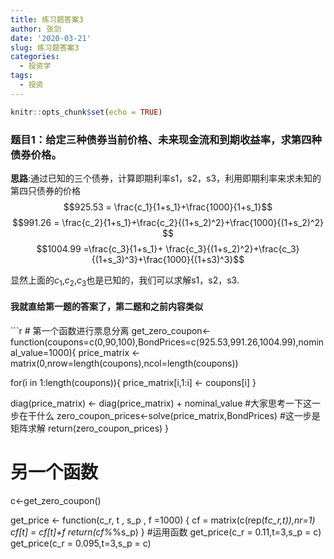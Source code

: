 ```yaml
---
title: 练习题答案3
author: 张剑
date: '2020-03-21'
slug: 练习题答案3
categories:
  - 投资学
tags:
  - 投资
---
```



```r
knitr::opts_chunk$set(echo = TRUE)
```

### 题目1：给定三种债券当前价格、未来现金流和到期收益率，求第四种债券价格。

**思路**:通过已知的三个债券，计算即期利率s1，s2，s3，利用即期利率来求未知的第四只债券的价格
$$925.53 = \frac{c_1}{1+s_1}+\frac{1000}{1+s_1}$$
$$991.26 = \frac{c_2}{1+s_1}+\frac{c_2}{(1+s_2)^2}+\frac{1000}{(1+s_2)^2} $$
$$1004.99 =\frac{c_3}{1+s_1}+ \frac{c_3}{(1+s_2)^2}+\frac{c_3}{(1+s_3)^3}+\frac{1000}{(1+s3)^3}$$

显然上面的$c_1$,$c_2$,$c_3$也是已知的，我们可以求解s1，s2，s3.

#### 我就直给第一题的答案了，第二题和之前内容类似

```r
# 第一个函数进行票息分离
get_zero_coupon<-function(coupons=c(0,90,100),BondPrices=c(925.53,991.26,1004.99),nominal_value=1000){
  price_matrix <- matrix(0,nrow=length(coupons),ncol=length(coupons))
  
  for(i in 1:length(coupons)){
    price_matrix[i,1:i] <- coupons[i]
  }
  
  diag(price_matrix) <- diag(price_matrix) + nominal_value #大家思考一下这一步在干什么
  zero_coupon_prices<-solve(price_matrix,BondPrices) #这一步是矩阵求解
  return(zero_coupon_prices)
}

# 另一个函数
c<-get_zero_coupon()


get_price <- function(c_r, t , s_p , f =1000) {
  cf = matrix(c(rep(f*c_r,t)),nr=1)
  cf[t] = cf[t]+f
  return(cf%*%s_p)
}
#运用函数
get_price(c_r = 0.11,t=3,s_p = c)
get_price(c_r = 0.095,t=3,s_p = c)
